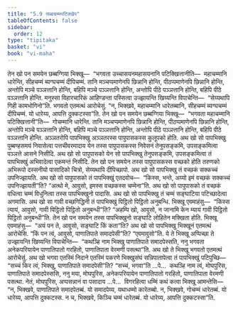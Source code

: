 ```yaml
---
title: "5.9 सब्बचम्मपटिक्खेप"
tableOfContents: false
sidebar:
  order: 12
type: "tipitaka"
basket: "vi"
book: "vi-maha"
---
```



<DynamicBreadcrumb />

<Division number="255" book="vi-maha">

<Paragraph number="1169" book="vi-maha">
तेन खो पन समयेन छब्बग्गिया भिक्खू—  “भगवता उच्चासयनमहासयनानि पटिक्खित्तानीति—  महाचम्मानि धारेन्ति, सीहचम्मं ब्यग्घचम्मं दीपिचम्मं. तानि मञ्चप्पमाणेनपि छिन्नानि होन्ति, पीठप्पमाणेनपि छिन्नानि होन्ति, अन्तोपि मञ्चे पञ्ञत्तानि होन्ति, बहिपि मञ्चे पञ्ञत्तानि होन्ति, अन्तोपि पीठे पञ्ञत्तानि होन्ति, बहिपि पीठे पञ्ञत्तानि होन्ति. मनुस्सा विहारचारिकं आहिण्डन्ता पस्सित्वा उज्झायन्ति खिय्यन्ति विपाचेन्ति—  “सेय्यथापि गिही कामभोगिनो”ति. भगवतो एतमत्थं आरोचेसुं. “न, भिक्खवे, महाचम्मानि धारेतब्बानि, सीहचम्मं ब्यग्घचम्मं दीपिचम्मं. यो धारेय्य, आपत्ति दुक्कटस्सा”ति.
</Paragraph>

<Paragraph number="1170" book="vi-maha">
तेन खो पन समयेन छब्बग्गिया भिक्खू—  “भगवता महाचम्मानि पटिक्खित्तानी”ति—  गोचम्मानि धारेन्ति. तानि मञ्चप्पमाणेनपि छिन्नानि होन्ति, पीठप्पमाणेनपि छिन्नानि होन्ति, अन्तोपि मञ्चे पञ्ञत्तानि होन्ति, बहिपि मञ्चे पञ्ञत्तानि होन्ति, अन्तोपि पीठे पञ्ञत्तानि होन्ति, बहिपि पीठे पञ्ञत्तानि होन्ति. अञ्ञतरोपि पापभिक्खु अञ्ञतरस्स पापुपासकस्स कुलूपको होति. अथ खो सो पापभिक्खु पुब्बण्हसमयं निवासेत्वा पत्तचीवरमादाय येन तस्स पापुपासकस्स निवेसनं तेनुपसङ्कमि, उपसङ्कमित्वा पञ्ञत्ते आसने निसीदि. अथ खो सो पापुपासको येन सो पापभिक्खु तेनुपसङ्कमि, उपसङ्कमित्वा तं पापभिक्खुं अभिवादेत्वा एकमन्तं निसीदि. तेन खो पन समयेन तस्स पापुपासकस्स वच्छको होति तरुणको अभिरूपो दस्सनीयो पासादिको चित्रो, सेय्यथापि दीपिच्छापो. अथ खो सो पापभिक्खु तं वच्छकं सक्कच्चं उपनिज्झायति. अथ खो सो पापुपासको तं पापभिक्खुं एतदवोच—  “किस्स, भन्ते, अय्यो इमं वच्छकं सक्कच्चं उपनिज्झायती”ति? “अत्थो मे, आवुसो, इमस्स वच्छकस्स चम्मेना”ति. अथ खो सो पापुपासको तं वच्छकं वधित्वा चम्मं विधुनित्वा तस्स पापभिक्खुनो पादासि. अथ खो सो पापभिक्खु तं चम्मं सङ्घाटिया पटिच्छादेत्वा अगमासि. अथ खो सा गावी वच्छगिद्धिनी तं पापभिक्खुं पिट्ठितो पिट्ठितो अनुबन्धि. भिक्खू एवमाहंसु—  “किस्स त्यायं, आवुसो, गावी पिट्ठितो पिट्ठितो अनुबन्धी”ति? “अहम्पि खो, आवुसो, न जानामि केन म्यायं गावी पिट्ठितो पिट्ठितो अनुबन्धी”ति. तेन खो पन समयेन तस्स पापभिक्खुनो सङ्घाटि लोहितेन मक्खिता होति. भिक्खू एवमाहंसु—  “अयं पन ते, आवुसो, सङ्घाटि किं कता”ति? अथ खो सो पापभिक्खु भिक्खूनं एतमत्थं आरोचेसि. “किं पन त्वं, आवुसो, पाणातिपाते समादपेसी”ति? “एवमावुसो”ति. ये ते भिक्खू अप्पिच्छा ते उज्झायन्ति खिय्यन्ति विपाचेन्ति—  “कथञ्हि नाम भिक्खु पाणातिपाते समादपेस्सति, ननु भगवता अनेकपरियायेन पाणातिपातो गरहितो, पाणातिपाता वेरमणी पसत्था”ति. अथ खो ते भिक्खू भगवतो एतमत्थं आरोचेसुं.
</Paragraph>

<Paragraph number="1171" book="vi-maha">
अथ खो भगवा एतस्मिं निदाने एतस्मिं पकरणे भिक्खुसंघं सन्निपातापेत्वा तं पापभिक्खुं पटिपुच्छि—  “सच्चं किर त्वं, भिक्खु, पाणातिपाते समादपेसी”ति? “सच्चं, भगवा”ति …पे…  कथञ्हि नाम त्वं, मोघपुरिस, पाणातिपाते समादपेस्ससि, ननु मया, मोघपुरिस, अनेकपरियायेन पाणातिपातो गरहितो, पाणातिपाता वेरमणी पसत्था. नेतं, मोघपुरिस, अप्पसन्नानं वा पसादाय …पे…  विगरहित्वा धम्मिं कथं कत्वा भिक्खू आमन्तेसि—  “न, भिक्खवे, पाणातिपाते समादपेतब्बं. यो समादपेय्य, यथाधम्मो कारेतब्बो. न, भिक्खवे, गोचम्मं धारेतब्बं. यो धारेय्य, आपत्ति दुक्कटस्स. न च, भिक्खवे, किञ्चि चम्मं धारेतब्बं. यो धारेय्य, आपत्ति दुक्कटस्सा”ति.
</Paragraph>
</Division>